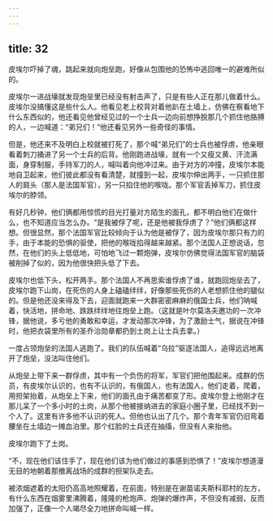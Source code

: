 ```yaml
---
---
---
```

title: 32
---





皮埃尔吓掉了魂，跳起来就向炮垒跑，好像从包围他的恐怖中逃回唯一的避难所似的。

皮埃尔一进战壕就发现炮垒里已经没有射击声了，只是有些人正在那儿做着什么。皮埃尔没搞懂这是些什么人。他看见老上校背对着他趴在土墙上，仿佛在察看地下什么东西似的，他还看见他曾经见过的一个士兵一边向前想挣脱那几个抓住他胳膊的人，一边喊道：“弟兄们！”他还看见另外一些奇怪的事情。

但是，他还来不及明白上校就被打死了，那个喊“弟兄们”的士兵也被俘虏，他亲眼看着刺刀捅进了另一个士兵的后背。他刚跑进战壕，就有一个又瘦又黄、汗流满面，身穿制服，手持军刀的人，喊叫着向他冲过来。由于对方的冲撞，皮埃尔本能地自卫起来，他们彼此都没有看清楚，就撞到一起，皮埃尔伸出两手，一只抓住那人的肩头（那人是法国军官），另一只掐住他的喉咙。那个军官丢掉军刀，抓住皮埃尔的脖领。

有好几秒钟，他们俩都用惊慌的目光打量对方陌生的面孔，都不明白他们在做什么，也不知道应当怎么办。“是我被俘了呢，还是他被我俘虏了？”他们俩都这样想。但很显然，那个法国军官比较倾向于认为他是被俘了，因为皮埃尔那只有力的手，由于本能的恐惧的驱使，把他的喉咙掐得越来越紧。那个法国人正想说话，忽然，在他们的头上低低地，可怕地飞过一颗炮弹，皮埃尔仿佛觉得法国军官的脑袋被削掉了似的，因为他很快把头低了下去。

皮埃尔也低下头，松开两手。那个法国人不再思索谁俘虏了谁，就跑回炮垒去了，皮埃尔跑下山岗，在死伤的人身上磕磕绊绊，好像那些死伤的人老想抓住他的腿似的。但是他还没来得及下去，迎面就跑来一大群密密麻麻的俄国士兵，他们呐喊着，快活地，拼命地、跌跌绊绊地往炮垒上跑。（这就是叶尔莫洛夫邀功的一次冲锋，据他说，多亏他的勇敢和幸运，才发动那次冲锋，为了激励士气，据说在冲锋时，他把衣袋里所有的圣乔治勋章都扔到土岗上让士兵去拿。）

一度占领炮垒的法国人逃跑了。我们的队伍喊着“乌拉”驱逐法国人，追得远远地离开了炮垒，没法叫住他们。

从炮垒上带下来一群俘虏，其中有一个负伤的将军，军官们把他围起来。成群的伤员，有皮埃尔认识的，也有不认识的，有俄国人，也有法国人，他们走着，爬着，用担架抬着，从炮垒上下来，他们的面孔由于痛苦都变了形。皮埃尔登上他刚才在那儿呆了一个多小时的土岗，从那个他被接纳进去的家庭小圈子里，已经找不到一个人了。这里有许多他不认识的死人。但他也认出了几个。那个青年军官仍旧弯着腰坐在土墙边一摊血泊里。那个红脸的士兵还在抽搐，但没有人来抬他。

皮埃尔跑下了土岗。

“不，现在他们该住手了，现在他们该为他们做过的事感到恐惧了！”皮埃尔想道漫无目的地朝着那撤离战场的成群的担架队走去。

被浓烟遮着的太阳仍高高地照耀着，在前面，特别是在谢苗诺夫斯科耶村的左方，有什么东西在烟雾里沸腾着，隆隆的枪炮声、炮弹的爆炸声，不但没有减弱，反而加强了，正像一个人竭尽全力地拼命叫喊一样。